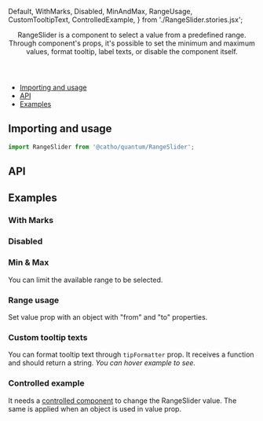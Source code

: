 


  Default,
  WithMarks,
  Disabled,
  MinAndMax,
  RangeUsage,
  CustomTooltipText,
  ControlledExample,
} from './RangeSlider.stories.jsx';

<Meta title="Forms/RangeSlider" component={RangeSlider}  />

<Header title="RangeSlider">
  RangeSlider is a component to select a value from a predefined range.
  Through component's props, it's possible to set the minimum and maximum
  values, format tooltip, label texts, or disable the
  component itself.
</Header>

- [Importing and usage](#importing)
- [API](#api)
- [Examples](#examples)

## <a id="importing"></a>Importing and usage

```js
import RangeSlider from '@catho/quantum/RangeSlider';
```

<Canvas>
  <Story id="forms-rangeslider--default" />
</Canvas>

## <a id="api"></a>API

<ArgsTable of={RangeSlider} />

## <a id="examples"></a>Examples

### With Marks
<Canvas>
  <Story id="forms-rangeslider--with-marks" />
</Canvas>

### Disabled
<Canvas>
  <Story id="forms-rangeslider--disabled" />
</Canvas>

### Min & Max

You can limit the available range to be selected.

<Canvas>
  <Story id="forms-rangeslider--min-and-max" />
</Canvas>

### Range usage

Set value prop with an object with "from" and "to" properties.

<Canvas>
  <Story id="forms-rangeslider--range-usage" />
</Canvas>

### Custom tooltip texts

You can format tooltip text through `tipFormatter` prop.
It receives a function and should return a string. *You can hover example to see.*

<Canvas>
  <Story id="forms-rangeslider--custom-tooltip-text" />
</Canvas>

### Controlled example

It needs a [controlled component](https://reactjs.org/docs/react-component.html#setstate) to change the RangeSlider value.
The same is applied when an object is used in value prop.

<Canvas>
  <Story id="forms-rangeslider--controlled-example" />
</Canvas>